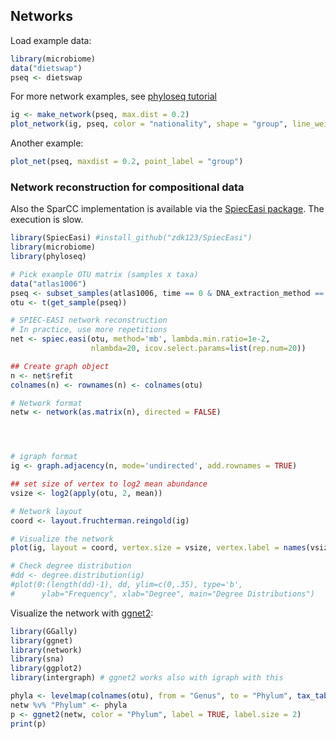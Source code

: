 
## Networks

Load example data:

```r
library(microbiome)
data("dietswap")
pseq <- dietswap
```

For more network examples, see [phyloseq tutorial](http://joey711.github.io/phyloseq/plot_network-examples)

```r
ig <- make_network(pseq, max.dist = 0.2)
plot_network(ig, pseq, color = "nationality", shape = "group", line_weight = 0.4, label = "sample")
```

Another example:

```r
plot_net(pseq, maxdist = 0.2, point_label = "group")
```

### Network reconstruction for compositional data

Also the SparCC implementation is available via the [SpiecEasi
package](https://github.com/zdk123/SpiecEasi). The execution is slow.


```r
library(SpiecEasi) #install_github("zdk123/SpiecEasi")
library(microbiome)
library(phyloseq)

# Pick example OTU matrix (samples x taxa)
data("atlas1006")
pseq <- subset_samples(atlas1006, time == 0 & DNA_extraction_method == "r")
otu <- t(get_sample(pseq))

# SPIEC-EASI network reconstruction
# In practice, use more repetitions
net <- spiec.easi(otu, method='mb', lambda.min.ratio=1e-2, 
                  nlambda=20, icov.select.params=list(rep.num=20))

## Create graph object
n <- net$refit
colnames(n) <- rownames(n) <- colnames(otu)

# Network format
netw <- network(as.matrix(n), directed = FALSE)




# igraph format
ig <- graph.adjacency(n, mode='undirected', add.rownames = TRUE)

## set size of vertex to log2 mean abundance 
vsize <- log2(apply(otu, 2, mean))

# Network layout
coord <- layout.fruchterman.reingold(ig)

# Visualize the network
plot(ig, layout = coord, vertex.size = vsize, vertex.label = names(vsize))

# Check degree distribution
#dd <- degree.distribution(ig)
#plot(0:(length(dd)-1), dd, ylim=c(0,.35), type='b', 
#      ylab="Frequency", xlab="Degree", main="Degree Distributions")
```


Visualize the network with [ggnet2](https://briatte.github.io/ggnet):

```r
library(GGally)
library(ggnet)
library(network)
library(sna)
library(ggplot2)
library(intergraph) # ggnet2 works also with igraph with this

phyla <- levelmap(colnames(otu), from = "Genus", to = "Phylum", tax_table(pseq))
netw %v% "Phylum" <- phyla
p <- ggnet2(netw, color = "Phylum", label = TRUE, label.size = 2)
print(p)
```
